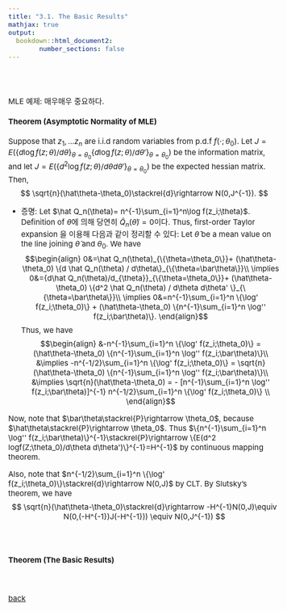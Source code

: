 ```yaml
---
title: "3.1. The Basic Results"
mathjax: true
output: 
  bookdown::html_document2:
        number_sections: false
---
```

<style type="text/css">

body, td {
   font-size: 15px;
}
pre {
  font-size: 15px
}
</style>

<br>
<br>

MLE 예제: 매우매우 중요하다.

#### Theorem (Asymptotic Normality of MLE)
Suppose that $z_1,\ldots z_n$ are i.i.d random variables from p.d.f $f(\cdot;\theta_0)$. Let $J=E(\{d\log f(z;\theta)/d\theta\}_{\theta=\theta_0}\{d\log f(z;\theta)/d\theta'\}_{\theta=\theta_0})$ be the information matrix, and let $J=E(\{d^2\log f(z;\theta)/d\theta d\theta'\}_{\theta=\theta_0})$ be the expected hessian matrix. Then, 
$$
\sqrt{n}(\hat\theta-\theta_0)\stackrel{d}\rightarrow N(0,J^{-1}).
$$


 - 증명: Let $\hat Q_n(\theta)= n^{-1}\sum_{i=1}^n\log f(z_i;\theta)$. Definition of $\hat\theta$에 의해 당연히 $\hat Q_n(\hat\theta)=0$이다. Thus, first-order Taylor expansion 을 이용해 다음과 같이 정리할 수 있다: Let $\bar\theta$ be a mean value on the line joining $\hat\theta$ and $\theta_0$. We have
 $$\begin{align}
 0&=\hat Q_n(\theta)_{\{\theta=\theta_0\}}+ (\hat\theta-\theta_0) \{d \hat Q_n(\theta) / d\theta\}_{\{\theta=\bar\theta\}}\\
 \implies 0&={d\hat Q_n(\theta)/d_{\theta}}_{\{\theta=\theta_0\}}+ (\hat\theta-\theta_0) \{d^2 \hat Q_n(\theta) / d\theta d\theta'
\}_{\{\theta=\bar\theta\}}\\
 \implies 0&=n^{-1}\sum_{i=1}^n \{\log' f(z_i;\theta_0)\} + (\hat\theta-\theta_0) \{n^{-1}\sum_{i=1}^n \log'' f(z_i;\bar\theta)\}.
  \end{align}$$
  Thus, we have
 $$\begin{align}
  &-n^{-1}\sum_{i=1}^n \{\log' f(z_i;\theta_0)\} = (\hat\theta-\theta_0) \{n^{-1}\sum_{i=1}^n \log'' f(z_i;\bar\theta)\}\\
  &\implies -n^{-1/2}\sum_{i=1}^n \{\log' f(z_i;\theta_0)\} = \sqrt{n}(\hat\theta-\theta_0) \{n^{-1}\sum_{i=1}^n \log'' f(z_i;\bar\theta)\}\\ 
  &\implies \sqrt{n}(\hat\theta-\theta_0) = - [n^{-1}\sum_{i=1}^n \log'' f(z_i;\bar\theta)]^{-1}  n^{-1/2}\sum_{i=1}^n \{\log' f(z_i;\theta_0)\} \\ 
\end{align}$$

Now, note that $\bar\theta\stackrel{P}\rightarrow \theta_0$, because $\hat\theta\stackrel{P}\rightarrow \theta_0$. Thus $\{n^{-1}\sum_{i=1}^n \log'' f(z_i;\bar\theta)\}^{-1}\stackrel{P}\rightarrow \{E(d^2 logf(Z;\theta_0)/d\theta d\theta')\}^{-1}=H^{-1}$ by continuous mapping theorem. 

Also, note that $n^{-1/2}\sum_{i=1}^n \{\log' f(z_i;\theta_0)\}\stackrel{d}\rightarrow N(0,J)$ by CLT. By Slutsky's theorem, we have
$$
\sqrt{n}(\hat\theta-\theta_0)\stackrel{d}\rightarrow -H^{-1}N(0,J)\equiv N(0,(-H^{-1})J(-H^{-1})) \equiv N(0,J^{-1})
$$
<br>
<br>

#### Theorem (The Basic Results)

<br>
<br>
[back](../lse.html)